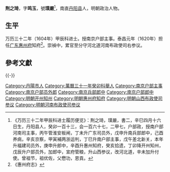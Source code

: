 '''荆之琦'''，字'''鸣玉'''，號'''璞嚴'''<ref>《万历三十二年甲辰科进士履历便览》：荆之琦，璞嚴，書二，辛巳四月十六日生，丹阳县人，癸卯一百十三，会一百六十七，二甲七，户部政，授南户部河南司主事，丙午管淮安板闸，丁未升广东司员外，戊申升南兵部郎中，己酉养病，辛亥京察，甲寅補两浙运判，丁巳升南户部主事，戊午差北新关，本年升福建司员外，庚申升郎中，辛酉升惠州知府，癸亥拾遗，丁卯降开州知州，戊辰升户部员外，加郎中，宣府管粮，升山西参议，改河北道，辛未加升付使。曾祖节，祖优佐，父懋功，恩貢。</ref>，南直[[丹阳县|丹阳县]]人，明朝政治人物。

== 生平 ==
万历三十二年（1604年）甲辰科进士。授南京户部主事。泰昌元年（1620年）担任[[广东承宣布政使司|广东]][[惠州府|惠州府]]知府<ref>《惠州府志》</ref>。崇禎中，累官至分守河北道河南布政使司右参议。

==參考文獻==
{{reflist}}

{{-}}
{{start box}}
{{s-off}}
{{succession box|[[陸玄錫|陸玄錫]]|[[徐仪世|徐仪世]]|[[廣東承宣佈政使司|廣東]][[惠州府|惠州府]][[知府|知府]]|<small>泰昌元年（1620年）上任</small>}}
{{end box}}

{{萬曆三十二年甲辰科殿試金榜}}

{{Authority control}}

{{DEFAULTSORT:Jing荆}}
[[Category:丹陽市人|Category:丹陽市人]]
[[Category:萬曆三十一年癸卯科舉人|Category:萬曆三十一年癸卯科舉人]]
[[Category:南京户部主事|Category:南京户部主事]]
[[Category:南京户部员外郎|Category:南京户部员外郎]]
[[Category:南京兵部郎中|Category:南京兵部郎中]]
[[Category:南京户部郎中|Category:南京户部郎中]]
[[Category:明朝开州知州|Category:明朝开州知州]]
[[Category:明朝惠州府知府|Category:明朝惠州府知府]]
[[Category:明朝山西布政使司参议|Category:明朝山西布政使司参议]]
[[Category:明朝河南布政使司参议|Category:明朝河南布政使司参议]]